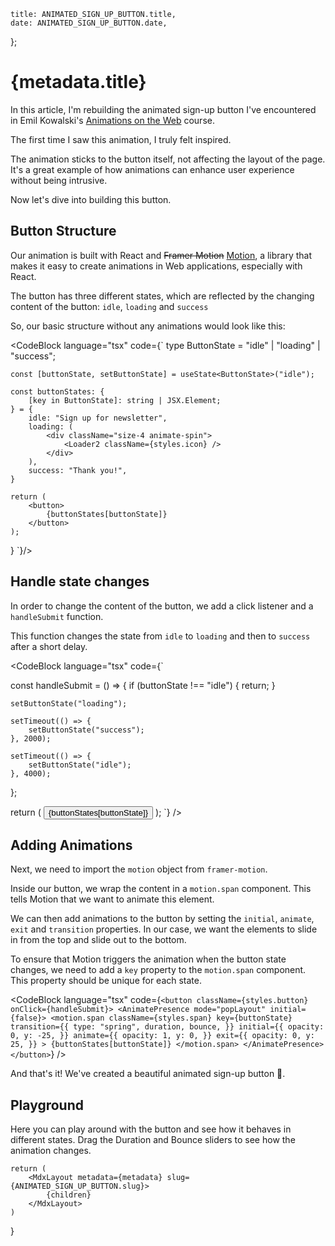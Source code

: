 
    title: ANIMATED_SIGN_UP_BUTTON.title,
    date: ANIMATED_SIGN_UP_BUTTON.date,
};

# {metadata.title}

In this article, I'm rebuilding the animated sign-up button I've encountered in Emil Kowalski's [Animations on the Web](https://animations.dev/) course.

<BlogVideo src="/animated-sign-up-button/tease.mp4" caption="Figure 1: The animated sign-up button in action." className="max-w-[350px] h-[280px] sm:h-[260px] sm:max-w-[420px]" />

The first time I saw this animation, I truly felt inspired.

The animation sticks to the button itself, not affecting the layout of the page. It's a great example of how animations can enhance user experience without being intrusive.

Now let's dive into building this button.

## Button Structure

Our animation is built with React and <s>Framer Motion</s> [Motion](https://motion.dev/), a library that makes it easy to create animations in Web applications, especially with React.

The button has three different states, which are reflected by the changing content of the button: `idle`, `loading` and `success`

So, our basic structure without any animations would look like this:

<CodeBlock language="tsx" code={`
type ButtonState = "idle" | "loading" | "success";

    const [buttonState, setButtonState] = useState<ButtonState>("idle");

    const buttonStates: {
        [key in ButtonState]: string | JSX.Element;
    } = {
        idle: "Sign up for newsletter",
        loading: (
            <div className="size-4 animate-spin">
                <Loader2 className={styles.icon} />
            </div>
        ),
        success: "Thank you!",
    }

    return (
        <button>
            {buttonStates[buttonState]}
        </button>
    );
}
`}/>

## Handle state changes

In order to change the content of the button, we add a click listener and a `handleSubmit` function.

This function changes the state from `idle` to `loading` and then to `success` after a short delay.

<CodeBlock language="tsx" code={`

const handleSubmit = () => {
    if (buttonState !== "idle") {
        return;
    }

    setButtonState("loading");

    setTimeout(() => {
        setButtonState("success");
    }, 2000);

    setTimeout(() => {
        setButtonState("idle");
    }, 4000);
};

return (
    <button onClick={handleSubmit}>
        {buttonStates[buttonState]}
    </button>
);
`} />

## Adding Animations

Next, we need to import the `motion` object from `framer-motion`.

Inside our button, we wrap the content in a `motion.span` component. This tells Motion that we want to animate this element.

We can then add animations to the button by setting the `initial`, `animate`, `exit` and `transition` properties. In our case, we want the elements to slide in from the top and slide out to the bottom.

To ensure that Motion triggers the animation when the button state changes, we need to add a `key` property to the `motion.span` component. This property should be unique for each state.

<CodeBlock language="tsx" code={`
<button className={styles.button} onClick={handleSubmit}>
    <AnimatePresence mode="popLayout" initial={false}>
        <motion.span
            className={styles.span}
            key={buttonState}
            transition={{
              type: "spring",
              duration,
              bounce,
            }}
            initial={{
              opacity: 0,
              y: -25,
            }}
            animate={{
              opacity: 1,
              y: 0,
            }}
            exit={{
              opacity: 0,
              y: 25,
            }}
            >
              {buttonStates[buttonState]}
        </motion.span>
    </AnimatePresence>
</button>
`} />

And that's it! We've created a beautiful animated sign-up button 🎉.

## Playground

Here you can play around with the button and see how it behaves in different states. Drag the Duration and Bounce sliders to see how the animation changes.

<AnimatedSignUpButton/>


    return (
        <MdxLayout metadata={metadata} slug={ANIMATED_SIGN_UP_BUTTON.slug}>
            {children}
        </MdxLayout>
    )
}
